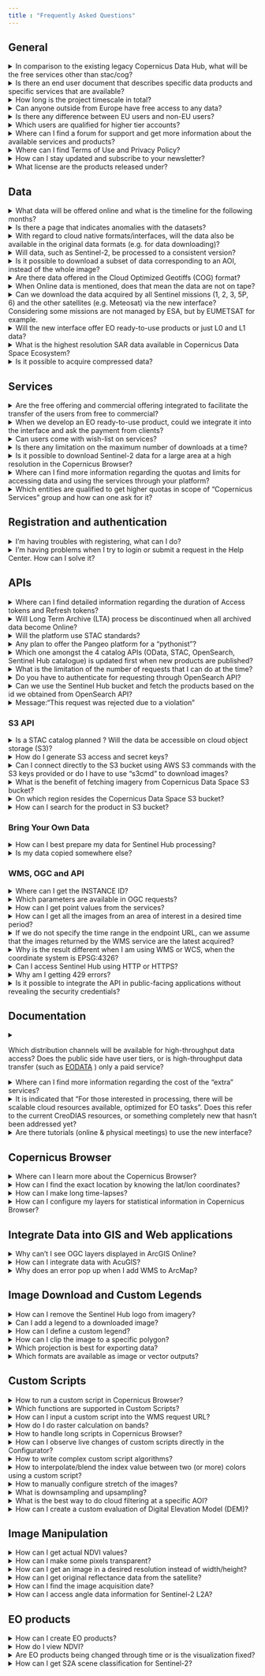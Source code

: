 ```yaml
---
title : "Frequently Asked Questions"
---
```


## General

<details id="in-comparison-to-the-existing-legacy-copernicus-data-hub-what-will-be-the-free-services-other-than-stac-cog">
    <summary onclick="handleQuestionClick('in-comparison-to-the-existing-legacy-copernicus-data-hub-what-will-be-the-free-services-other-than-stac-cog')">In comparison to the existing legacy Copernicus Data Hub, what will be the free services other than stac/cog?</summary>
    <p>Compared to the previously existed Copernicus Data Hub, there will be additional APIs - OGC interfaces (WMS, WMTS, WCS), OpenEO, Sentinel Hub API, S3, and others. Please refer to the <a href="Roadmap.md">Roadmap</a> for more information on the timing of these interfaces.</p>
</details>

<details id="is-there-an-end-user-document-that-describes-specific-data-products-and-specific-services-that-are-available">
    <summary onclick="handleQuestionClick('is-there-an-end-user-document-that-describes-specific-data-products-and-specific-services-that-are-available')">Is there an end user document that describes specific data products and specific services that are available?</summary>
    <p>The user level details for every service and dataset will be provided in this documentation. In accordance with each and every service and dataset embedded into the ecosystem, this documentation will be updated.</p>
</details>

<details id="how-long-is-the-project-timescale-in-total">
    <summary onclick="handleQuestionClick('how-long-is-the-project-timescale-in-total')">How long is the project timescale in total?</summary>
    <p>The time scale of the project is 6 years starting from late 2022 (i.e. to the end of 2028) with an optional extension up to 4 years (i.e. 2032).</p>
</details>

<details id="can-anyone-outside-from-Europe-have-free-access-to-any-data">
    <summary onclick="handleQuestionClick('can-anyone-outside-from-Europe-have-free-access-to-any-data')">Can anyone outside from Europe have free access to any data?</summary>
    <p>Yes, data and services will be available to users worldwide and according to the EU Policy. You can visit <a href="https://dataspace.copernicus.eu/terms-and-conditions" target="_blank">Terms and Conditions</a> for more information.</p>
</details>

<details id="is-there-any-difference-between-EU-users-and-non-EU-users">
    <summary onclick="handleQuestionClick('is-there-any-difference-between-EU-users-and-non-EU-users')">Is there any difference between EU users and non-EU users?</summary>
    <p>There is no difference between EU users and non-EU users. That said, there will be a continuity of the accounts with higher throughput, managed by ESA (i.e. Copernicus Services, International Partners, etc.).</p>
</details>

<details id="which-users-are-qualified-for-higher-tier-accounts">
    <summary onclick="handleQuestionClick('which-users-are-qualified-for-higher-tier-accounts')">Which users are qualified for higher tier accounts?</summary>
    There are three types of higher tier accounts:
        <ul>
            <li>Copernicus Services - this account type is meant for European Union institutions and bodies. Organisations working on Copernicus Services are as well included in this tier.</li> 
            <li>Copernicus Collaborative Users - organisations from Copernicus Participating States with an agreement with ESA and European Commission.</li> 
            <li>Copernicus International Users - international partners with an agreement with ESA and European Commission.</li> 
        </ul>
    If your organisation fits the above-mentioned profile, do <a href="https://dataspace.copernicus.eu/copernicus-services-user">submit a request</a> for an account upgrade. If you are not sure about it, do <a href="https://dataspace.copernicus.eu/copernicus-services-user">submit a request</a> anyway and it will be evaluated.
    Please note that Copernicus Data Space Ecosystem monitoring requirements include reporting of aggregated consumption on account level, shared within project stakeholder group. 
    We would also suggest you check the following content:
        <ul>
            <li><a href="https://documentation.dataspace.copernicus.eu/Quotas.html">Information about quotas</a> for specific services</li> 
            <li>The <a href="https://dataspace.copernicus.eu/ecosystem/services">Ecosystem developers</a>, where users can get access to extended quotas under commercial terms.</li> 
      </ul>
</details>

<details id="where-to-find-forum-for-support-and-more-information">
    <summary onclick="handleQuestionClick('where-to-find-forum-for-support-and-more-information')">Where can I find a forum for support and get more information about the available services and products?</summary>
    
    <p>You can find the Copernicus Data Space Ecosystem forum <a href="https://forum.dataspace.copernicus.eu/" target="_blank">here</a>. Select your category of interest and you might find your question already answered. If not, ask and our team or other users will help you find a solution.</p>
</details>


<details id="where-to-find-terms-of-use-and-privacy-policy">
    <summary onclick="handleQuestionClick('where-to-find-terms-of-use-and-privacy-policy')">Where can I find Terms of Use and Privacy Policy?</summary>
    
    <p>Here are the links to both:</p>
    <ul>
        <li><a href="https://dataspace.copernicus.eu/terms-and-conditions" target="_blank">Terms of Use</a></li>
        <li><a href="https://dataspace.copernicus.eu/privacy-policy" target="_blank">Privacy Policy</a></li>
    </ul>
</details>

<details id="how-to-stay-updated-and-subscribe-to-newsletter">
    <summary onclick="handleQuestionClick('how-to-stay-updated-and-subscribe-to-newsletter')">How can I stay updated and subscribe to your newsletter?</summary>
    
    <p>You can stay updated in various ways: [subscribe to our Copernicus Data Space Ecosystem monthly newsletter](https://dataspace.copernicus.eu/subscribe){target="_blank"}, use our RSS feeds, subscribe to our YouTube channel, and follow us on social media. See this <a href="https://dataspace.copernicus.eu/stay-informed" target="_blank">page</a> for more information and links.</p>
</details>

<details id="what-license-are-products-released-under">
    <summary onclick="handleQuestionClick('what-license-are-products-released-under')">What license are the products released under?</summary>
    
    <p>See [Terms and Conditions](https://dataspace.copernicus.eu/terms-and-conditions){target="_blank"} of the Copernicus Data Space Ecosystem, in particular chapter 3 for detailed information.</p>
</details>



## Data

<details id="what-data-will-be-offered-online-and-what-is-the-timeline-for-the-following-months">
    <summary onclick="handleQuestionClick('what-data-will-be-offered-online-and-what-is-the-timeline-for-the-following-months')">What data will be offered online and what is the timeline for the following months?</summary>
    <p>For the details on the data offer and timing, please refer to the <a href="Roadmap.md">Roadmap</a></p>
</details>

<details id="is-there-a-page-that-indicates-anomalies-with-the-datasets">
    <summary onclick="handleQuestionClick('is-there-a-page-that-indicates-anomalies-with-the-datasets')">Is there a page that indicates anomalies with the datasets?</summary>
    <p>The <a href="https://operations.dashboard.copernicus.eu/index" target="_blank">Copernicus Sentinel Operations Dashboard</a> provides details of events over the past three months that have impact on the completeness of the data production, such as planned calibration activities, manoeuvres, or anomalies. The information of which data is affected is included.</p>
</details>

<details id="with-regard-to-cloud-native-formats-interfaces-will-the-data-also-be-available-in-the-original-data-formats-e-g-for-data-downloading">
    <summary onclick="handleQuestionClick('with-regard-to-cloud-native-formats-interfaces-will-the-data-also-be-available-in-the-original-data-formats-e-g-for-data-downloading')">With regard to cloud native formats/interfaces, will the data also be available in the original data formats (e.g. for data downloading)?</summary>
    <p>Yes, data will also be available in original data formats (i.e. .SAFE).</p>
</details>

<details id="will-data-such-as-sentinel-2-be-processed-to-a-consistent-version">
    <summary onclick="handleQuestionClick('will-data-such-as-sentinel-2-be-processed-to-a-consistent-version')">Will data, such as Sentinel-2, be processed to a consistent version?</summary>
    <p>The Sentinel-2 data will be available at the latest processing baseline. And with the reprocessing of Sentinel-2 happening in parallel (out of scope of this project), these will become available on this service as well. For more information on Sentinel-2 reprocessing campaign, please follow <a href="https://sentinels.copernicus.eu/web/sentinel/technical-guides/sentinel-2-msi/copernicus-sentinel-2-collection-1-availability-status" target="_blank">Copernicus SENTINEL-2 Collection-1 Availability Status</a></p>
</details>

<details id="is-it-possible-to-download-a-subset-of-data-corresponding-to-an-AOI-instead-of-the-whole-image">
    <summary onclick="handleQuestionClick('is-it-possible-to-download-a-subset-of-data-corresponding-to-an-AOI-instead-of-the-whole-image')">Is it possible to download a subset of data corresponding to an AOI, instead of the whole image?</summary>
    <p>Yes, it is possible to download a subset of data, by using the dedicated APIs, i.e. Sentinel Hub, OpenEO.</p>
</details>

<details id="are-there-data-offered-in-the-cloud-optimized-geotiffs-cog-format">
    <summary onclick="handleQuestionClick('are-there-data-offered-in-the-cloud-optimized-geotiffs-cog-format')">Are there data offered in the Cloud Optimized Geotiffs (COG) format?</summary>
    <p>Yes, Sentinel-1 GRD Level 1 data will be available in COG format.</p>
</details>

<details id="when-online-data-is-mentioned-does-that-mean-the-data-are-not-on-tape">
    <summary onclick="handleQuestionClick('when-online-data-is-mentioned-does-that-mean-the-data-are-not-on-tape')">When Online data is mentioned, does that mean the data are not on tape?</summary>
    <p>The Online data (or Immediate Access Data (IAD)) are not on the tapes. Online data is the type of data where in its metadata it reads "Online": true. These data can be downloaded directly from the Copernicus Data Space Ecosystem. On the other hand, Offline data ("Online": false or Deferred Available Data(DAD)) first needs to be ordered via the <a href="https://dataspace.copernicus.eu/analyse/data-workspace" target="_blank">Data Workspace</a> and only after that step, it can be downloaded.</p>
</details>

<details id="can-we-download-the-data-acquired-by-all-sentinel-missions-1-2-3-5P-6-and-the-other-satellites-e-g-meteosat-via-the-new-interface-considering-some-missions-are-not-managed-by-esa-but-by-eumetsat-for-example">
    <summary onclick="handleQuestionClick('can-we-download-the-data-acquired-by-all-sentinel-missions-1-2-3-5P-6-and-the-other-satellites-e-g-meteosat-via-the-new-interface-considering-some-missions-are-not-managed-by-esa-but-by-eumetsat-for-example')">Can we download the data acquired by all Sentinel missions (1, 2, 3, 5P, 6) and the other satellites (e.g. Meteosat) via the new interface? Considering some missions are not managed by ESA, but by EUMETSAT for example.</summary>
    <p>The <a href="https://documentation.dataspace.copernicus.eu/Roadmap/DataTable.html">Data Roadmap</a> shows how the Copernicus Data Space Ecosystem will be continously enhanced in terms of available data.</p>
</details>

<details id="will-the-new-interface-offer-eo-ready-to-use-products-or-just-l0-and-l1-data">
    <summary onclick="handleQuestionClick('will-the-new-interface-offer-eo-ready-to-use-products-or-just-l0-and-l1-data')">Will the new interface offer EO ready-to-use products or just L0 and L1 data?</summary>
    <p>Up to L3 products will be available. Please see the <a href="Roadmap.md">Roadmap</a> and the <a href="Data.qmd">Data</a> section.</p>
</details>

<details id="what-is-the-highest-resolution-sar-data-available-in-copernicus-data-space-ecosystem">
    <summary onclick="handleQuestionClick('what-is-the-highest-resolution-sar-data-available-in-copernicus-data-space-ecosystem')">What is the highest resolution SAR data available in Copernicus Data Space Ecosystem?</summary>
    <p>The Sentinel-1 SAR achieves a spatial resolution of approximately 5 by 20 m. More information can be found <a href="https://sentinel.esa.int/web/sentinel/user-guides/sentinel-1-sar/resolutions" target="_blank">here</a>.</p>
</details>

<details id="is-it-possible-to-acquire-compressed-data">
    <summary onclick="handleQuestionClick('is-it-possible-to-acquire-compressed-data')">Is it possible to acquire compressed data?</summary>
    <p>Copernicus Data Space Ecosystem provides access to EO data in zip format without compression(i.e. zero compression applied).</p>
</details>

## Services

<details id="are-the-free-offering-and-commercial-offering-integrated-to-facilitate-the-transfer-of-the-users-from-free-to-commercial">
    <summary onclick="handleQuestionClick('are-the-free-offering-and-commercial-offering-integrated-to-facilitate-the-transfer-of-the-users-from-free-to-commercial')">Are the free offering and commercial offering integrated to facilitate the transfer of the users from free to commercial?</summary>
    <p>Yes, there will be a common user identity, which will allow registered users to seamlessly transfer between two mentioned systems.</p>
</details>

<details id="when-we-develop-an-eo-ready-to-use-product-could-we-integrate-it-into-the-interface-and-ask-the-payment-from-clients">
    <summary onclick="handleQuestionClick('when-we-develop-an-eo-ready-to-use-product-could-we-integrate-it-into-the-interface-and-ask-the-payment-from-clients')">When we develop an EO ready-to-use product, could we integrate it into the interface and ask the payment from clients?</summary>
    <p>Yes, commercial services can be built on top, similar to the Copernicus Open Licence.</p>
</details>

<details id="can-users-come-with-wish-list-on-services">
    <summary onclick="handleQuestionClick('can-users-come-with-wish-list-on-services')">Can users come with wish-list on services?</summary>
    <p>Yes, users can come up with suggestions to improve or expand the service portfolio. Users can post their improvement suggestions to <a href="https://forum.dataspace.copernicus.eu/">Community Forum</a> for further evaluation.</p>
</details>

<details id="is-there-any-limitation-on-the-maximum-number-of-downloads-at-a-time">
    <summary onclick="handleQuestionClick('is-there-any-limitation-on-the-maximum-number-of-downloads-at-a-time')">Is there any limitation on the maximum number of downloads at a time?</summary>
    <p>Yes, there will be quotas and limitations for different user types. For example, the number of concurrent connections limit for the Copernicus General user type is 4, whereas for the Copernicus Services type, it is 20. Please refer to the <a href="Quotas.qmd">Quotas and Limitations</a> section of our documentation for more information regarding quotas and limitations apply to the Copernicus General user type.</p>
</details>

<details id="is-it-possible-to-download-sentinel-2-data-for-a-large-area-at-a-high-resolution-in-the-copernicus-browser">
    <summary onclick="handleQuestionClick('is-it-possible-to-download-sentinel-2-data-for-a-large-area-at-a-high-resolution-in-the-copernicus-browser')">Is it possible to download Sentinel-2 data for a large area at a high resolution in the Copernicus Browser?</summary>
    <p>Depending on your use, we suggest to use the high-res print (via the high-res print tab) where you will get large areas in a high resolution (the data is though not georeferenced). If you need georeferenced data, split your area in several smaller images that you download or choose a bit lower resolution to stay within the limits of 2500px.</p>
</details>

<details id="where-can-I-find-more-information-regarding-the-quotas-and-limits-for-accessing-data-and-using-the-services-through-your-platform">
    <summary onclick="handleQuestionClick('where-can-I-find-more-information-regarding-the-quotas-and-limits-for-accessing-data-and-using-the-services-through-your-platform')">Where can I find more information regarding the quotas and limits for accessing data and using the services through your platform?</summary>
    <p>Please refer to the <a href="Quotas.qmd">Quotas and Limitations</a> section of our documentation for more information.</p>
</details>

<details id="which-entities-are-qualified-to-get-higher-quotas-in-scope-of-copernicus-services-group-and-how-can-one-ask-for-it">
    <summary onclick="handleQuestionClick('which-entities-are-qualified-to-get-higher-quotas-in-scope-of-copernicus-services-group-and-how-can-one-ask-for-it')">Which entities are qualified to get higher quotas in scope of "Copernicus Services" group and how can one ask for it?</summary>
    The following users and initiatives are qualified for the increased quota:<br>
    <ul>
        <li>Institutions and organisations developing or operating <a href="https://www.copernicus.eu/en/copernicus-services">Copernicus Services</a></li>
        <li>European institutions and Bodies set up under the EU Treaties.</li>
    </ul>
    Each institution or project can have several individuals' user accounts, which belong to the same organisation and share the account's quota (i.e. if one of the organisation users will consume full monthly project quota, the rest will not be able to use it further either). Project owners will be able to add further users to this organisation themselves.
    Organisations can choose the account type based on their preference, i.e. download-optimised or processing-optimized
      <ul>
        <li>Download</li> 
        <li>Processing - small</li> 
        <li>Processing - medium</li> 
        <li>Processing - large</li>
      </ul>
    In order to request for increased quota, <a href="https://dataspace.copernicus.eu/copernicus-services-user">fill out this form </a>and provide the following information:
      <ul>
        <li>account's e-mail (you have to <a href="https://identity.dataspace.copernicus.eu/auth/realms/CDSE/protocol/openid-connect/auth?client_id=cdse-public&response_type=code&scope=openid&redirect_uri=https%3A//dataspace.copernicus.eu/account/confirmed/1">register</a> before submitting this request, do use your organisation's e-mail domain)</li> 
        <li>organisation name (including department, if relevant)</li> 
        <li>project name (i.e. Copernicus Services contract reference, project reference, etc.)</li> 
        <li>project start date</li>
        <li>planned project end date</li>
        <li>institutional contact (i.e. contract officer at European Commission)</li>
        <li>preferred type of the account ("Download", "Processing-small”, “Processing-medium", "Processing-large")</li>
        <li>notes</li>
      </ul>
    Please note that Copernicus Data Space Ecosystem monitoring requirements include reporting of aggregated consumption on account level, shared within project stakeholder group.
</details>

## Registration and authentication

<details id="im-having-troubles-with-registering-what-can-I-do">
    <summary onclick="handleQuestionClick('im-having-troubles-with-registering-what-can-I-do')">I'm having troubles with registering, what can I do?</summary>
    <p>If you are having troubles with Recaptcha or receiving the initial confirmation email while registering, please send an e-mail to <a href="mailto:help-login@dataspace.copernicus.eu">help-login@dataspace.copernicus.eu</a> for direct support.</p>
</details>

<details id="im-having-problems-when-I-try-to-login-or-submit-a-request-in-the-help-center-how-can-I-solve-it">
    <summary onclick="handleQuestionClick('im-having-problems-when-I-try-to-login-or-submit-a-request-in-the-help-center-how-can-I-solve-it')">I'm having problems when I try to login or submit a request in the Help Center. How can I solve it?</summary>
    <p>This may be due to your browser settings. Please make sure Enhanced Tracking Protection is turned off and in the Privacy&Security section of your browser, make sure the option Standard (not Strict) is selected. If these doesn't solve your issue. please contact our support team via <a href= "https://helpcenter.dataspace.copernicus.eu/hc/en-gb/requests/new" target="_blank">Submit a request</a>.</p>
</details>

## APIs

<details id="where-can-I-find-detailed-information-regarding-the-duration-of-access-tokens-and-refresh-tokens">
    <summary onclick="handleQuestionClick('where-can-I-find-detailed-information-regarding-the-duration-of-access-tokens-and-refresh-tokens')">Where can I find detailed information regarding the duration of Access tokens and Refresh tokens?</summary>
    <p>The access token is valid for 10 minutes, after 10 minutes, it expires. When Access Token expires, it must <br>
        -either be refreshed by using the Refresh Token,<br>
        -or be re-generated.<br>
        The refresh token is valid for 60 minutes and can be used multiple times within that 60 minutes. The returned access token is again valid for 10 mins.<br>
        Please refer to the <a href="Quotas.qmd">Quotas and Limitations</a> section of our documentation for more information.<br>
        Also please refer to the  <a href="https://documentation.dataspace.copernicus.eu/APIs/OData.html">OData</a> section of our documentation for more information on Access and Refresh Tokens.<br></p>
</details>

<details id="will-long-term-zrchive-lta-process-be-discontinued-when-all-archived-data-become-online">
    <summary onclick="handleQuestionClick('will-long-term-zrchive-lta-process-be-discontinued-when-all-archived-data-become-online')">Will Long Term Archive (LTA) process be discontinued when all archived data become Online?</summary>
    <p>There will still be services available for so called “deferred data access” :  data collections that are not commonly used. That said, all of the most relevant collections will be available Online. The <a href="Roadmap.md">Roadmap</a> shows how the Copernicus Data Space Ecosystem will be continously upgraded and how more data become available.</p>
</details>

<details id="will-the-platform-use-stac-standards">
    <summary onclick="handleQuestionClick('will-the-platform-use-stac-standards')">Will the platform use STAC standards?</summary>
    <p>Yes, <a href= "https://documentation.dataspace.copernicus.eu/APIs/STAC.html" target="_blank">STAC Product Catalog</a> is already available. However there may be issues with using the current version with generic STAC libraries. Our dedicated teams are actively working on its development to ensure a seamless experience for all users. Nevertheless it already supports basic product search.</p>
</details>

<details id="any-plan-to-offer-the-pangeo-platform-for-a-pythonist">
    <summary onclick="handleQuestionClick('any-plan-to-offer-the-pangeo-platform-for-a-pythonist')">Any plan to offer the Pangeo platform for a "pythonist"?</summary>
    <p>This is currently not in the offer or roadmap.</p>
</details>

<details id="which-one-amongst-the-4-catalog-apis-odata-stac-opensearch-sentinel-hub-catalogue-is-updated-first-when-new-products-are-published">
    <summary onclick="handleQuestionClick('which-one-amongst-the-4-catalog-apis-odata-stac-opensearch-sentinel-hub-catalogue-is-updated-first-when-new-products-are-published')">Which one amongst the 4 catalog APIs (OData, STAC, OpenSearch, Sentinel Hub catalogue) is updated first when new products are published?</summary>
    <p>OpenSearch, OData and STAC catalog APIs all use the same backend database. Sentinel Hub catalog API contains a subset of the collections, hence it works only for the ones that have been imported to Sentinel Hub. Therefore there is no first updated one.</p>
</details>

<details id="what-is-the-limitation-of-the-number-of-requests-that-i-can-do-at-the-time">
    <summary onclick="handleQuestionClick('what-is-the-limitation-of-the-number-of-requests-that-i-can-do-at-the-time')">What is the limitation of the number of requests that I can do at the time?</summary>
    <p>For concurrent requests and other limitations please refer to the <a href="Quotas.qmd">Quotas and Limitations</a> section of our documentation for more information as the limits are different for each user type.</p>
</details>

<details id="do-you-have-to-authenticate-for-requesting-through-opensearch-api">
    <summary onclick="handleQuestionClick('do-you-have-to-authenticate-for-requesting-through-opensearch-api')">Do you have to authenticate for requesting through OpenSearch API?</summary>
    <p>There's no need to use any user or authentication when you want to search. User authentication is required for downloading products.</p>
</details>

<details id="can-we-use-the-sentinel-Hub-bucket-and-fetch-the-products-based-on-the-id-we-obtained-from-openSearch-api">
    <summary onclick="handleQuestionClick('can-we-use-the-sentinel-Hub-bucket-and-fetch-the-products-based-on-the-id-we-obtained-from-openSearch-api')">Can we use the Sentinel Hub bucket and fetch the products based on the id we obtained from OpenSearch API?</summary>
    <p>Yes, you can use Sentinel Hub bucket in addition to some programming tools by providing product ID obtained by using OpenSearch API or OData of the Copernicus Data Space Ecosystem.</p>
</details>


<details id="message-this-request-was-rejected-due-to-a-violation">
    <summary onclick="handleQuestionClick('message-this-request-was-rejected-due-to-a-violation')">Message:"This request was rejected due to a violation"</summary>
    <p>When implementing UDF in openEO that fetch files within it from a different source, an error is encountered.  <br>*Failed to parse API error response: [403] '{"status":"error","data":{"message":"This request was rejected due to a violation. Please consult with your administrator, and provide this reference ID: 12308030347893165864"}}'*  <br>Please contact our support team via <a href= "https://helpcenter.dataspace.copernicus.eu/hc/en-gb/requests/new" target="_blank">Submit a request</a>. Make sure to provide the reference ID from the error message.</p>
</details>

### S3 API

<details id="is-a-stac-catalog-planned-will-the-data-be-accessible-on-cloud-object-storage-s3">
    <summary onclick="handleQuestionClick('is-a-stac-catalog-planned-will-the-data-be-accessible-on-cloud-object-storage-s3')">Is a STAC catalog planned ? Will the data be accessible on cloud object storage (S3)?</summary>
    <p>STAC Catalog API is indeed planned. The data is already available over S3 as well.</p>
</details>

<details id="how-do-I-generate-s3-access-and-secret-keys">
    <summary onclick="handleQuestionClick('how-do-I-generate-s3-access-and-secret-keys')">How do I generate S3 access and secret keys?</summary>
    <p>Please refer to the <a href= "https://documentation.dataspace.copernicus.eu/APIs/S3.html" target="_blank">Access to EO Data via S3</a> page for the guidance on generating S3 access and secret keys.</p>
</details>

<details id="can-i-connect-directly-to-the-s3-bucket-using-aws-s3-commands-with-the-s3-keys-provided-or-do-i-have-to-use-s3cmd-to-download-images">
    <summary onclick="handleQuestionClick('can-i-connect-directly-to-the-s3-bucket-using-aws-s3-commands-with-the-s3-keys-provided-or-do-i-have-to-use-s3cmd-to-download-images')">Can I connect directly to the S3 bucket using AWS S3 commands with the S3 keys provided or do I have to use "s3cmd" to download images?</summary>
    <p>Yes, you can connect to S3 bucket using AWS S3 connection. However some functionality may not be supported. It is recommended to use the 's3cmd' command to download products.</p>
</details>

<details id="what-is-the-benefit-of-fetching-imagery-from-copernicus-dataspace-s3-bucket">
    <summary onclick="handleQuestionClick('what-is-the-benefit-of-fetching-imagery-from-copernicus-dataspace-s3-bucket')">What is the benefit of fetching imagery from Copernicus Data Space S3 bucket?</summary>
    <p>Downloading products via S3 is faster as it delivers products as a .zip archive, skipping the need of zipper.</p>
</details>

<details id="on-which-region-resides-the-copernicus-dataspace-s3-bucket">
    <summary onclick="handleQuestionClick('on-which-region-resides-the-copernicus-dataspace-s3-bucket')">On which region resides the Copernicus Data Space S3 bucket?</summary>
    <p>The repo is located in Warsaw/Poland.</p>
</details>

<details id="how-can-I-search-for-the-product-in-s3-bucket">
    <summary onclick="handleQuestionClick('how-can-I-search-for-the-product-in-s3-bucket')">How can I search for the product in S3 bucket?</summary>
    <p>Searching via ID or product name in the OpenSearch or OData will give the S3 path to the product in response.</p>
</details>

### Bring Your Own Data

<details id="how-can-I-best-prepare-my-data-for-sentinel-hub-processing">
    <summary onclick="handleQuestionClick('how-can-I-best-prepare-my-data-for-sentinel-hub-processing')">How can I best prepare my data for Sentinel Hub processing?</summary>
    <p>To prepare data, check out our documentation <a href="https://documentation.dataspace.copernicus.eu/APIs/SentinelHub/Byoc.html" target="_blank">here</a>.</p>
</details>


<details id="is-my-data-copied-somewhere-else">
    <summary onclick="handleQuestionClick('is-my-data-copied-somewhere-else')">Is my data copied somewhere else?</summary>
    <p>Sentinel Hub does not keep any copies of your own data. During the process of ingestion, we will read each file once to establish the index. The index will be stored on our side until you decide to remove the data from Sentinel Hub. Whenever a request comes, we will read the relevant parts of the file to provide results, keeping it in memory. Results are streamed to the user, and memory contents are discarded.</p>
    <p>In no step of this process is any data stored as a file, not even temporarily. Once you decide to remove the data, we will delete all information we have about it.</p>
</details>

### WMS, OGC and API

<details id="where-can-i-get-the-instance-id">
    <summary onclick="handleQuestionClick('where-can-i-get-the-instance-id')">Where can I get the INSTANCE ID?</summary>

    Find your INSTANCE ID in the [CDSE Dashboard - Configuration Utility](https://shapps.dataspace.copernicus.eu/dashboard/#/configurations/){target="_blank"}. See example below:

    ![](FAQ_images/Configuration_utility.png)
</details>

<details id="which-parameters-are-available-in-ogc-requests">
    <summary onclick="handleQuestionClick('which-parameters-are-available-in-ogc-requests')">Which parameters are available in OGC requests?</summary>
    
    <p>The list of the available standard OGC URL parameters is available <a href="https://documentation.dataspace.copernicus.eu/APIs/SentinelHub/OGC.html" target="_blank">here</a> and the advanced URL parameters are available <a href="https://documentation.dataspace.copernicus.eu/APIs/SentinelHub/OGC/AdditionalRequestParameters.html" target="_blank">here</a>.</p>
</details>

<details id="how-can-i-get-point-values-from-the-services">
    <summary onclick="handleQuestionClick('how-can-i-get-point-values-from-the-services')">How can I get point values from the services?</summary>
    
    <p>In case you would like to get point values at a specific location (e.g., reflectance, NDVI, etc.), you can use the <code>GetFeatureInfo</code> request. This is often labeled as “Identify features” or “feature info” in various GIS applications.</p>
    
    <p>Here is an example of such a request:</p>
    
    <pre><code>https://sh.dataspace.copernicus.eu/ogc/wms/&lt;INSTANCE_ID&gt;?SERVICE=WMS&amp;VERSION=1.3.0&amp;REQUEST=GetFeatureInfo&amp;I=0&amp;J=0&amp;QUERY_LAYERS=NDVI&amp;INFO_FORMAT=application/json&amp;BBOX=38.55105530425345,-7.883667078518689,38.55269383803389,-7.885252872445627&amp;CRS=EPSG:4326&amp;MAXCC=100&amp;WIDTH=1&amp;HEIGHT=1&amp;TIME=2017-03-16</code></pre>
    
    <p>Check also the <a href="https://documentation.dataspace.copernicus.eu/APIs/SentinelHub/Statistical.html" target="_blank">Statistical API</a> for additional information.</p>
</details>

<details id="how-can-i-get-all-the-images-from-an-area-of-interest">
    <summary onclick="handleQuestionClick('how-can-i-get-all-the-images-from-an-area-of-interest')">How can I get all the images from an area of interest in a desired time period?</summary>
    
    <p>Use Sentinel Hub WFS request and retrieve all relevant geometries for a given bounding box and time frame. From the response, gather the unique dates. For each date, construct a WCS request to retrieve the image.</p>
    
    <p>See the code example below:</p>

```javascript
// using Sentinel Hub OGC web services - https://documentation.dataspace.copernicus.eu/APIs/SentinelHub/OGC.html
// config
const CDSE_SH_INSTANCE_ID = '<INSTANCE-ID>';
const layerName = '1_NATURAL_COLOR';
const timeFrom = '2015-01-01';
const timeTo = '2017-04-20';
const bbox = '-410925.4640611076,4891969.810251283,-391357.58482010243,4911537.689492286';
const maxFeatures = 100; // 100 is max

// typenames parameter depends on the collection that is used in the layer
// https://documentation.dataspace.copernicus.eu/APIs/SentinelHub/OGC/WFS.html#typenames
let wfsUrl = `https://sh.dataspace.copernicus.eu/ogc/wfs/${CDSE_SH_INSTANCE_ID}?service=WFS&version=2.0.0&request=GetFeature&time=${timeFrom}/${timeTo}/P1D&typenames=DSS2&maxfeatures=${maxFeatures}&srsname=EPSG:3857&bbox=${bbox}&outputformat=application/json`;

async function getGeometries() {
  // retrieving
  // relevant geometries/images in bbox in timespan [timeFrom, timeTo]
  // Sentinel Hub - WFS request - https://documentation.dataspace.copernicus.eu/APIs/SentinelHub/OGC/WFS.html#wfs-request
  try {
let response = await fetch(wfsUrl);
let data = await response.json();
return data;
  } catch (e) {
throw new Error('There was an error fetching the list of geometries from WFS service.\nDid you substitute your SENTINEL_HUB_INSTANCE_ID ? ');
  }
}

function parseDatesFromGeometries(geometries) {
  // parsing
  // relevant geometries -> all relevant dates

  if (geometries.features === undefined) {
geometries.features = [];
  }
  const dates = geometries.features.map(value => value.properties.date);
  return Array.from(new Set(dates)); // return unique dates
}

function generateWcsUrlsFromDates(dates) {
  // mapping
  // dates -> image url
  // images available via WCS request - https://documentation.dataspace.copernicus.eu/APIs/SentinelHub/OGC/WCS.html#wcs-request

  const imageUrls = [];
  dates.forEach(date => {
const niceName = encodeURIComponent(`${layerName} from ${date}.tiff`);
const size = 512;
const imageUrl = `https://sh.dataspace.copernicus.eu/ogc/wcs/${CDSE_SH_INSTANCE_ID}?service=WCS&version=1.1.2&request=GetCoverage&time=${date}&coverage=${layerName}&nicename=${niceName}&bbox=${bbox}&width=${size}&height=${size}}`;
imageUrls.push(imageUrl);
  });
  return imageUrls;
}

function shout(value) {
  console.log('Images', value);
}

async function getImages() {
  const geometries = await getGeometries();
  const dates = parseDatesFromGeometries(geometries);
  const imageUrls = generateWcsUrlsFromDates(dates);
  shout(imageUrls);
}

getImages();
 ```

</details>

<details id="if-we-do-not-specify-the-time-range-in-the-endpoint-url-can-we-assume-that-the-images-returned-by-the-wms-service-are-the-latest-acquired">
    <summary onclick="handleQuestionClick('if-we-do-not-specify-the-time-range-in-the-endpoint-url-can-we-assume-that-the-images-returned-by-the-wms-service-are-the-latest-acquired')">If we do not specify the time range in the endpoint URL, can we assume that the images returned by the WMS service are the latest acquired?</summary>
    <p>Images are ordered by **“Mosaic order”** priority (see <a href= "https://shapps.dataspace.copernicus.eu/dashboard/#/configurations/" target="_blank">Configuration Utility</a>, can be set for each layer; you can also set this in a parameter). You can choose either to have the most recent on top or least cloud coverage. You should also consider the “maximum cloud coverage” parameter. In case you want to get the most recent images acquired, you should set maximum cloud coverage to **100%** and priority to **“most recent”**.</p>

    ![](FAQ_images/Configuration_utility2.png)
</details>


<details id="why-is-the-result-different-when-i-am-using-wms-or-wcs-when-the-coordinate-system-is-epsg-4326">
    <summary onclick="handleQuestionClick('why-is-the-result-different-when-i-am-using-wms-or-wcs-when-the-coordinate-system-is-epsg-4326')">Why is the result different when I am using WMS or WCS, when the coordinate system is EPSG:4326?</summary>
    
    <p>OGC consortium specifications for **WMS, WFS, WCS, …** services define the coordinate axis order. Older OGC service specifications assumed **“X, Y”** order for all coordinate reference systems (CRSs), even for WGS84 (EPSG:4326), while newer OGC service specifications obey the axis orders defined by the CRS’s, not assuming “X, Y” order anymore.</p>
    
    <p>Our services conform to the standards definitions. The **WGS84** axis order is thus version dependent:</p>
    
* WMS:
    * version 1.1.1: longitude, latitude
    * version 1.3.0: latitude, longitude
* WFS:
    * version 1.0.0: longitude, latitude
    * version 2.0.0: latitude, longitude
* WCS:
    * version 1.0.0: longitude, latitude
    
    <p>The user should always request a specific version of OGC services by providing an explicit <strong>“VERSION”</strong> parameter in the URL.</p>
</details>

<details id="can-i-access-sentinel-hub-using-http-or-https">
    <summary onclick="handleQuestionClick('can-i-access-sentinel-hub-using-http-or-https')">Can I access Sentinel Hub using HTTP or HTTPS?</summary>
    
    <p>All Sentinel Hub services are available using both HTTP and HTTPS protocols.</p>
</details>

<details id="why-am-i-getting-429-errors">
    <summary onclick="handleQuestionClick('why-am-i-getting-429-errors')">Why am I getting 429 errors?</summary>
    
    <p>To prevent overloading the system and to improve user experience, we have a rate limiting system in place. Find more info about it <a href="https://support.sentinel-hub.com" target="_blank">here</a>. In case you need a higher limit, <a href="https://helpcenter.dataspace.copernicus.eu/hc/en-gb" target="_blank">contact support</a>.</p>
</details>

<details id="is-it-possible-to-integrate-the-api-in-public-facing-applications-without-revealing-the-security-credentials">
    <summary onclick="handleQuestionClick('is-it-possible-to-integrate-the-api-in-public-facing-applications-without-revealing-the-security-credentials')">Is it possible to integrate the API in public-facing applications without revealing the security credentials?</summary>
    
    <p>This is not facilitated by us at the moment; you will have to implement your own authentication service.</p>
</details>




## Documentation

<details id="which-distribution-channels-will-be-available-for-high-throughput-data-access-does-the-public-side-have-user-tiers-or-is-high-throughput-data-transfer-such-as-eodata">
    <summary onclick="handleQuestionClick('which-distribution-channels-will-be-available-for-high-throughput-data-access-does-the-public-side-have-user-tiers-or-is-high-throughput-data-transfer-such-as-eodata')"><p>Which distribution channels will be available for high-throughput data access? Does the public side have user tiers, or is high-throughput data transfer (such as <a href="https://creodias.eu/remote-transfer-for-eodata" target="_black" >EODATA</a> ) only a paid service?</p></summary>
    <p>All distribution options (i.e. OData, S3, Sentinel Hub,..) will be constrained with user quotas, which includes both bandwidth limitation, as well as monthly data transfer limits. Please refer to the <a href="Quotas.qmd">Quotas and Limitations</a> section of our documentation for more information.</p>
</details>

<details id=where-can-I-find-more-information-regarding-the-cost-of-the-extra-services">
    <summary onclick="handleQuestionClick('where-can-I-find-more-information-regarding-the-cost-of-the-extra-services')">Where can I find more information regarding the cost of the “extra” services?</summary>
    <p>Pricing will be published soon.</p>
</details>

<details id="december-advertisement-of-the-copernicus-data-space-ecosystem">
    <summary onclick="handleQuestionClick('december-advertisement-of-the-copernicus-data-space-ecosystem')">It is indicated that “For those interested in processing, there will be scalable cloud resources available, optimized for EO tasks”. Does this refer to the current CreoDIAS resources, or something completely new that hasn’t been addressed yet?</summary>
    <p><a href="https://medium.com/sentinel-hub/new-copernicus-data-access-service-to-support-the-ecosystem-for-earth-observation-412f829355a3 " target="_blank">This December advertisement of the Copernicus Data Space Ecosystem</a> indicates that scalable cloud resources will be part of the commercial offering and can be obtained at <a href = "https://creodias.eu/">CREODIAS</a> in first instance. ICT-wise, there will be two options, including Open Telekom Cloud.</p>
</details>

<details id="are-there-tutorials-online-physical-meetings-to-use-the-new-interface">
    <summary onclick="handleQuestionClick('are-there-tutorials-online-physical-meetings-to-use-the-new-interface')">Are there tutorials (online & physical meetings) to use the new interface?</summary>
    <p>Tutorials will be added to the documentation in due time explaining the usage of the different interfaces. We will also be present on different conferences explaining the service & ecosystem.</p>
</details>

## Copernicus Browser

<details id="where-can-i-learn-more-about-the-copernicus-browser">
    <summary onclick="handleQuestionClick('where-can-i-learn-more-about-the-copernicus-browser')">Where can I learn more about the Copernicus Browser?</summary>
    <p>Visit our [documentation page](https://documentation.dataspace.copernicus.eu/Applications/Browser.html) for details about the Browser.</p>
</details>

<details id="how-can-i-find-the-exact-location-by-knowing-the-lat-lon-coordinates">
    <summary onclick="handleQuestionClick('how-can-i-find-the-exact-location-by-knowing-the-lat-lon-coordinates')">How can I find the exact location by knowing the lat/lon coordinates?</summary>
    <p>Simply write coordinates in the "Search places" tool in "lat,lon" form, e.g.:<br><br>
    46.0246,14.5367<br><br>
    And click enter.</p>
</details>

<details id="how-can-i-make-long-time-lapses">
    <summary onclick="handleQuestionClick('how-can-i-make-long-time-lapses')">How can I make long time-lapses?</summary>
    <p>As Copernicus Browser timelapse functionality has a limit of processing up to 300 images at once, we need to do some post-processing, to be able to create longer timelapses.<br><br>
    First, use command prompt to convert .gif timelapses from Copernicus Browser into .mp4 files and then merge them together. For example, if we want to create a five-years long timelapse from daily Sentinel-3 data, six timelapses, each 300 days long, are required. You should first download your smaller timelapses from [Copernicus Browser](https://browser.dataspace.copernicus.eu/).<br><br>
    After downloading the gifs from Copernicus Browser, we should transform them into .mp4 files. To do so, we first need to download and install the ffmpeg program for making videos. Follow [this tutorial to install ffmpeg](https://www.wikihow.com/Install-FFmpeg-on-Windows).<br><br>
    *To test if ffmpeg is installed, go to CMD and type: `ffmpeg -version`.*<br><br>
    To transform a gif into mp4, first navigate to the folder where your gif files are stored, then open your command prompt and write in the following code:</p>
```javascript
ffmpeg -i GIF1.gif -movflags faststart -pix_fmt yuv420p -vf "scale=trunc(iw/2)*2:trunc(ih/2)*2" GIF1vid.mp4
```
    *The only part of the code you need to change is the name of your gif at the start and the name of the output .mp4 video at the end.*<br><br>
    You need to transform all your .gif time-lapses into separate .mp4 files:
```javascript
ffmpeg -i GIF1.gif -movflags faststart -pix_fmt yuv420p -vf "scale=trunc(iw/2)*2:trunc(ih/2)*2" GIF1vid.mp4<br>
ffmpeg -i GIF2.gif -movflags faststart -pix_fmt yuv420p -vf "scale=trunc(iw/2)*2:trunc(ih/2)*2" GIF2vid.mp4<br>
ffmpeg -i GIF3.gif -movflags faststart -pix_fmt yuv420p -vf "scale=trunc(iw/2)*2:trunc(ih/2)*2" GIF3vid.mp4
```
    Finally, merge all the .mp4 files into a final .mp4 file with the following code:
```javascript
ffmpeg -i GIF1vid.mp4 -i GIF2vid.mp4 -i GIF3vid.mp4 -filter_complex "[0:0] [1:0] [2:0] concat=n=3:v=1:a=0" FinalVideo.mp4
```
    In this code, we specify the output name of the final .mp4 timelapse and list the .mp4 files we want to merge. We preface the .mp4 files with -i. Then we need to add as many arrays as there are input .mp4 videos; `[0:0]` for the first one, `[0:1]` for the second one, `[0:3]` for the third one and so on. The `n=3` indicates how many input .mp4 files there are.<br><br>
    For 6 input .mp4 files, the code would look like this:
```javascript
ffmpeg -i GIF1vid.mp4 -i GIF2vid.mp4 -i GIF3vid.mp4 -i GIF4vid.mp4 -i GIF5vid.mp4 -i GIF6vid.mp4 - filter_complex "[0:0][1:0][2:0][3:0][4:0][5:0] concat=n=6:v=1:a=0" FinalVideo.mp4
```
</details>

<details id="how-can-i-configure-my-layers-for-statistical-information-in-copernicus-browser">
    <summary onclick="handleQuestionClick('how-can-i-configure-my-layers-for-statistical-information-in-copernicus-browser')">How can I configure my layers for statistical information in Copernicus Browser?</summary>
    <p>In Copernicus Browser, you can view two kinds of statistical information for your imagery: a line chart of values through time for either a point or a polygon, and a histogram of values (see the chapter Statistical Analysis on our [Copernicus Browser page](https://documentation.dataspace.copernicus.eu/Applications/Browser.html#statistical-analysis)). To enable statistical features, an evalscript supporting statistical API should be used in your layers.<br><br>
    Because statistics operate on the indicator values themselves (and not on RGB), you must add an additional output to the evalscript, which returns the value without conversion to color. For example, statistics can be calculated for values of B04 or for an index like NDVI. Additionally, the evalscript should include dataMask to exclude no-data values from the calculation (no-data pixels often have value 0, which could skew the statistics), and it’s also recommended to check for presence of clouds, so we can exclude them as well (cloudy pixels usually have very high values, which could also skew the results). The user can exclude any pixels from the statistics, such as, for example, snow or water.<br><br>    
    The evalscript should contain the following outputs, with the exact same names:</p>

* `default`: Mandatory. A visualization output that defines what will be displayed on the map. The visualization can return anything you like, a single value grayscale, an RGB visualization, etc.
* `index`: Optional. Returning the raw values of your index, enabling the histogram functionality. Use FLOAT32 format to include decimals and negative values.
* `eobrowserStats`: Mandatory. An output containing both the index values and cloud information, used for line chart generation. Cloud information will allow us to filter the tiles by maximum cloud coverage. Use FLOAT32 format to include decimals and negative values.
* `dataMask`: Mandatory. A dataMask output to take no-data values into account.

    Here is an example evalscript for NDVI:
  
```javascript
//VERSION=3
function setup() {
   return {
       input: ["B04", "B08", "SCL","dataMask"], 
       //The four outputs should be setup here in the setup function, and defined under the evaluatePixel function. 
       output: [
         { id: "default", bands: 4 }, 
         { id: "index", bands: 1, sampleType: 'FLOAT32' },
         { id: "eobrowserStats", bands: 2, sampleType: 'FLOAT32' }, 
         { id: "dataMask", bands: 1 }
       ]
     };
}
// Optional filtering for clouds using the Sentinel-2A SCL band (values 1, 2, 7, 8, 9, 10, 11 are either clouds or snow)
function isCloud (scl) {
 if ([1, 2, 7, 8, 9, 10, 11].includes(scl))  {
   return false;
 } 
}
function evaluatePixel(samples) {
   let val = index(samples.B08, samples.B04); // NDVI calculation
   let imgVals = null; 
   const indexVal = samples.dataMask === 1 ? val : NaN; //NDVI index without no-data values
   const cloud = isCloud(samples.SCL) //calling in our cloud filtering functon as a cloud variable

   //Define the RGB NDVI visualization and write it into imgVals
   if (val<-0.5) imgVals = [0.05,0.05,0.05,samples.dataMask];
   else if (val<-0.2) imgVals = [0.75,0.75,0.75,samples.dataMask];
   else if (val<-0.1) imgVals = [0.86,0.86,0.86,samples.dataMask];
   else if (val<0) imgVals = [0.92,0.92,0.92,samples.dataMask];
   else if (val<0.025) imgVals = [1,0.98,0.8,samples.dataMask];
   else if (val<0.05) imgVals = [0.93,0.91,0.71,samples.dataMask];
   else if (val<0.075) imgVals = [0.87,0.85,0.61,samples.dataMask];
   else if (val<0.1) imgVals = [0.8,0.78,0.51,samples.dataMask];
   else if (val<0.125) imgVals = [0.74,0.72,0.42,samples.dataMask];
   else if (val<0.15) imgVals = [0.69,0.76,0.38,samples.dataMask];
   else if (val<0.175) imgVals = [0.64,0.8,0.35,samples.dataMask];
   else if (val<0.2) imgVals = [0.57,0.75,0.32,samples.dataMask];
   else if (val<0.25) imgVals = [0.5,0.7,0.28,samples.dataMask];
   else if (val<0.3) imgVals = [0.44,0.64,0.25,samples.dataMask];
   else if (val<0.35) imgVals = [0.38,0.59,0.21,samples.dataMask];
   else if (val<0.4) imgVals = [0.31,0.54,0.18,samples.dataMask];
   else if (val<0.45) imgVals = [0.25,0.49,0.14,samples.dataMask];
   else if (val<0.5) imgVals = [0.19,0.43,0.11,samples.dataMask];
   else if (val<0.55) imgVals = [0.13,0.38,0.07,samples.dataMask];
   else if (val<0.6) imgVals = [0.06,0.33,0.04,samples.dataMask];
   else imgVals = [0,0.27,0,samples.dataMask];

   // Return the 4 inputs and define content for each one
   return {
     default: imgVals,
     index: [indexVal],     
     eobrowserStats: [indexVal,cloud?1:0],
     dataMask: [samples.dataMask]
   };
}
```
    See the script in [Copernicus Browser](https://link.dataspace.copernicus.eu/nnvv).<br><br>
    The evalscript can be used directly in Copernicus Browser using the custom script function, or setup for the layer within the [Configuration Utility](https://shapps.dataspace.copernicus.eu/dashboard/#/configurations).<br><br>
    When you create a custom layer, it is possible to select the same layer in Copernicus Browser. Follow the steps below.

* Log into [Copernicus Browser](https://browser.dataspace.copernicus.eu/) and select your configuration from the dropdown menu in *Configurations* in the *Visualize* tab on the left.
* Select the desired data source (if all layers in your configuration have the same data source, only one will be available).
* Make sure to set the appropriate date and zoom in to the area where your data is available.
* If your configuration has more layers, they will be available for selection under the *Layers* in the *Visualize* tab on the left.
* When you have your layer displayed, draw a point or a polygon on the map and inspect the statistics features.
</details>


## Integrate Data into GIS and Web applications 


<details id="why-cant-i-see-ogc-layers-displayed-in-arcgis-online">
    <summary onclick="handleQuestionClick('why-cant-i-see-ogc-layers-displayed-in-arcgis-online')">Why can't I see OGC layers displayed in ArcGIS Online?</summary>
    <p>There are two map viewers currently available: <a href="https://www.arcgis.com/home/webmap/viewer.html" target="_blank">ArcGIS Map Viewer Classic</a> and <a href="https://www.arcgis.com/apps/mapviewer/index.html" target="_blank">ArcGIS Map Viewer</a>. You can try both; we noticed that layers are more likely to work in the new ArcGIS Map Viewer. You can also try to use WMTS instead of WMS, as it’s expected to work better.</p>
    <p>ArcGIS also suggests configuring its CORS settings to allow specific domains to communicate with the server, as described in this <a href="https://doc.arcgis.com/en/arcgis-online/administer/configure-security.htm#ESRI_SECTION1_70CC159B3540440AB325BE5D89DBE94A" target= "_blank">ArcGIS Online documentation</a>. </p>
</details>

<details id="how-can-i-integrate-data-with-acugis">
    <summary onclick="handleQuestionClick('how-can-i-integrate-data-with-acugis')">How can I integrate data with AcuGIS?</summary>
    
    Follow these steps to integrate your data with AcuGIS:

    1. Go to [https://canvas.acugis.com/](https://canvas.acugis.com/){target="_blank"}
    
    2. Sign up and login to Canvas.
    
    3. Click on **WMS Services** in the left menu.
    
    ![](FAQ_images/WMS_service1.png)
    
    4. Click **Add WMS Layer**.
    
    ![](FAQ_images/WMS_service2.png)
    
    5. Enter the WMS Service information for Sentinel in the URL field.
    
    ![](FAQ_images/WMS_settings.png)
    
    6. Go to **Projects** and click the **Add Project** button.
    
    7. In the Project you created, click the **Maps** button.
    
    ![](FAQ_images/WMS_actions.png)
    
    8. Click the **Add Map** button.
    
    9. In the left menu of the new map, expand the WMS layer you created in step 4 and toggle the desired layer(s), such as the **NDVI layer**.
    
    ![](FAQ_images/SentinelHub_demo.png)
    
    10. Define the Geometry Area:
    
        - A data layer
        - Draw a Polygon or Rectangle area
    
    While there are some simple use-cases in which you might wish to draw an area, in most cases, you will be using a data layer. Below, we are using a data layer of the state of Rhode Island.
    
    11. Click the settings icon on the NDVI layer and select **‘Geometry’** from the menu.
    
    ![](FAQ_images/Select_geometry.png)
    
    12. Select the Geometry Area:
    
        - For a data layer (such as we are using), select **Custom** as the Geometry Area.
        - For a polygon you have created via the free-hand toolbar, select **Polygon**.
        
    ![](FAQ_images/Geometry_limit.png)
    
    13.  Click **Save** and then click the Save button for your map. 
    
    14. Congratulations! Your map is now ready.
    
    ![](FAQ_images/WMS_map.png)
</details>


<details id="why-does-an-error-pop-up-when-i-add-wms-to-arcmap">
    <summary onclick="handleQuestionClick('why-does-an-error-pop-up-when-i-add-wms-to-arcmap')">Why does an error pop up when I add WMS to ArcMap?</summary>

    <p>In some cases, ArcMap turns on all layers and calls WMS. Sentinel Hub WMS service does not support visualization of many layers at the same time. We suggest you turn off all layers and turn them on one by one.</p>
    
    <p>If you get the following error:</p>
    
    <img src="FAQ_images/ArcMAP1.jpg" alt="Image not found" />
    
    <p>Turn off all layers and turn them on one by one:</p>
    <img src="FAQ_images/ArcMAP2.jpg" alt="Image not found" />
</details>

## Image Download and Custom Legends

<details id="how-can-i-remove-the-sentinel-hub-logo-from-imagery">
    <summary onclick="handleQuestionClick('how-can-i-remove-the-sentinel-hub-logo-from-imagery')">How can I remove the Sentinel Hub logo from imagery?</summary>
    
    <p>You can turn off the logo in the <a href="https://shapps.dataspace.copernicus.eu/dashboard/#/configurations/" target="_blank">Configuration Utility</a> - just open “Instance configuration” and uncheck “Show logo”.</p>

    ![](FAQ_images/Imagelogo.png)
</details>

<details id="can-i-add-a-legend-to-a-downloaded-image">
    <summary onclick="handleQuestionClick('can-i-add-a-legend-to-a-downloaded-image')">Can I add a legend to a downloaded image?</summary>
    
    <p>A legend can be added to the exported image by turning on the option “Show legend” when exporting an image.</p>
</details>


<details id="how-can-i-define-a-custom-legend">
    <summary onclick="handleQuestionClick('how-can-i-define-a-custom-legend')">How can I define a custom legend?</summary>
    
    <p>A legend may be defined in the advanced layer editor.</p>

    ![](FAQ_images/ImageAdvance.png)

    ![](FAQ_images/ImageAdvance2.png)

    <p>Add the “legend” object in the parent “styles”. A legend is specified as a JSON object that must have a property named “type” with value “continuous” or “discrete”, depending on a legend type. A continuous legend also needs properties “minPosition” and “maxPosition” of a floating-point type, and an array that contains stop points of a gradient. Each point must have a position of a floating-point type and a color in rgb hexadecimal format. A color can also be specified using the rgb function that accepts percentage values for rgb triplet, just like in CSS language. A point can optionally have a label. Here is a JSON object example of a continuous legend and the legend itself:</p>

```javascript
{
 "type": "continuous",
 "minPosition": 0.0,
 "maxPosition": 1.05,
 "gradients": [
  { "position": 0, "color": "rgb(0%,0%,0%)" },
  { "position": 0.05, "color": "rgb(0%,0%,0%)", "label": "- 1.0" },
  { "position": 0.050001, "color": "rgb(75%,75%,75%)" },
  { "position": 0.1, "color": "rgb(75%,75%,75%)" },
  { "position": 0.10001, "color": "rgb(86%,86%,86%)" },
  { "position": 0.15, "color": "rgb(86%,86%,86%)" },
  { "position": 0.150001, "color": "rgb(100%,100%,88%)" },
  { "position": 0.2, "color": "rgb(100%,100%,88%)", "label": "0.0" },
  { "position": 0.20001, "color": "rgb(100%,98%,80%)" },
  { "position": 0.25, "color": "rgb(100%,98%,80%)" },
  { "position": 0.250001, "color": "rgb(93%,91%,71%)" },
  { "position": 0.3, "color": "rgb(93%,91%,71%)" },
  { "position": 0.30001, "color": "rgb(87%,85%,61%)" },
  { "position": 0.35, "color": "rgb(87%,85%,61%)" },
  { "position": 0.350001, "color": "rgb(80%,78%,51%)" },
  { "position": 0.4, "color": "rgb(80%,78%,51%)" },
  { "position": 0.40001, "color": "rgb(74%,72%,42%)" },
  { "position": 0.45, "color": "rgb(74%,72%,42%)" },
  { "position": 0.450001, "color": "rgb(69%,76%,38%)" },
  { "position": 0.5, "color": "rgb(69%,76%,38%)" },
  { "position": 0.50001, "color": "rgb(64%,80%,35%)" },
  { "position": 0.55, "color": "rgb(64%,80%,35%)" },
  { "position": 0.550001, "color": "rgb(57%,75%,32%)" },
  { "position": 0.6, "color": "rgb(57%,75%,32%)", "label": "0.2" },
  { "position": 0.60001, "color": "rgb(50%,70%,28%)" },
  { "position": 0.65, "color": "rgb(50%,70%,28%)" },
  { "position": 0.650001, "color": "rgb(44%,64%,25%)" },
  { "position": 0.7, "color": "rgb(44%,64%,25%)" },
  { "position": 0.70001, "color": "rgb(38%,59%,21%)" },
  { "position": 0.75, "color": "rgb(38%,59%,21%)" },
  { "position": 0.750001, "color": "rgb(31%,54%,18%)" },
  { "position": 0.8, "color": "rgb(31%,54%,18%)" },
  { "position": 0.80001, "color": "rgb(25%,49%,14%)" },
  { "position": 0.85, "color": "rgb(25%,49%,14%)" },
  { "position": 0.850001, "color": "rgb(19%,43%,11%)" },
  { "position": 0.9, "color": "rgb(19%,43%,11%)" },
  { "position": 0.90001, "color": "rgb(13%,38%,7%)" },
  { "position": 0.95, "color": "rgb(13%,38%,7%)" },
  { "position": 0.950001, "color": "rgb(6%,33%,4%)" },
  { "position": 0.990001, "color": "rgb(6%,33%,4%)" },
  { "position": 1.0, "color": "rgb(0%,27%,0%)", "label": "0.6" },
  { "position": 1.05, "color": "rgb(0%,27%,0%)" }
 ]
}
```

![](FAQ_images/ImageAdvance3.png)

<p>A discrete legend must have an array of objects that have a color and label. Here is a JSON object example of a discrete legend and the legend itself:</p>

```javascript
{
 "type":"discrete",
 "items":[
   {
    "color":"#000000",
    "label":"No Data (Missing data)"
   },
   {
    "color":"#ff0000",
    "label":"Saturated or defective pixel"
   },
   {
    "color":"#2f2f2f",
    "label":"Dark features / Shadows "
   },
   {
    "color":"#643200",
    "label":"Cloud shadows"
   },
   {
    "color":"#00a000",
    "label":"Vegetation"
   },
   {
    "color":"#ffe65a",
    "label":"Not-vegetated"
   },
   {
    "color":"#0000ff",
    "label":"Water"
   },
   {
    "color":"#808080",
    "label":"Unclassified"
   },
   {
    "color":"#c0c0c0",
    "label":"Cloud medium probability"
   },
   {
    "color":"#ffffff",
    "label":"Cloud high probability"
   },
   {
    "color":"#64c8ff",
    "label":"Thin cirrus"
   },
   {
    "color":"#ff96ff",
    "label":"Snow or ice"
   }
 ]
}
```
![](FAQ_images/ImageAdvance4.png)

<p>Legends are accessible at <a href="https://sh.dataspace.copernicus.eu/ogc/wms/{instanceId}?service=WMS&request=GetLegendGraphic&layer={layer}&height={height}&width={width}" target="_blank">https://sh.dataspace.copernicus.eu/ogc/wms/{instanceId}?service=WMS&request=GetLegendGraphic&layer={layer}&height={height}&width={width}</a>, where height and/or width can be omitted.</p> </details>


<details id="how-can-i-clip-the-image-to-a-specific-polygon">
    <summary onclick="handleQuestionClick('how-can-i-clip-the-image-to-a-specific-polygon')">How can I clip the image to a specific polygon?</summary>
    
    <p>You can add a parameter <code>GEOMETRY</code> as in this example:</p>


```bash

https://sh.dataspace.copernicus.eu/ogc/wms/&lt;INSTANCE_ID&gt;?SERVICE=WMS&amp;REQUEST=GetMap&amp;VERSION=1.3.0&amp;LAYERS=TRUE_COLOR&amp;MAXCC=20&amp;WIDTH=640&amp;HEIGHT=640&amp;CRS=EPSG:4326&amp;BBOX=-7.885,38.540,-7.870,38.560&amp;GEOMETRY=POLYGON(( -7.877244 38.546511, -7.876377 38.547818, -7.871950 38.546125, -7.872611 38.545023, -7.871241 38.544475, -7.869831 38.544560, -7.866011 38.550445, -7.872323 38.552895, -7.874112 38.551451, -7.877110 38.552537, -7.878791 38.552976, -7.879413 38.553099, -7.880600 38.553320, -7.881314 38.553126, -7.882678 38.552762, -7.883951 38.552667, -7.885064 38.552160, -7.885370 38.549346, -7.877244 38.546511))

```

    <p>It is recommended to simplify geometry before passing it as a parameter to avoid exceeding the maximum number of characters in the URL.</p>
    
    <p>If one wants to have a transparent background outside of the clipped geometry, use the <code>FORMAT=image/png</code> parameter in the call and <code>dataMask</code> band in the evalscript as explained <a href="https://documentation.dataspace.copernicus.eu/APIs/SentinelHub/UserGuides/Transparency.html">here</a>. Do note however that png images are larger in size and will therefore take longer to load.</p>
</details>

<details id="which-projection-is-best-for-exporting-data">
    <summary onclick="handleQuestionClick('which-projection-is-best-for-exporting-data')">Which projection is best for exporting data?</summary>
    
    <p>Projections depend on the use case, however, since **Sentinel-2** data is originally provided in the UTM projection, this is also a good choice for export. For larger areas spanning multiple UTM zones, a more global projection is preferable, such as **Web Mercator (EPSG:3857)** or **WGS84 (EPSG:4326)**.</p>
</details>

<details id="which-formats-are-available-as-image-or-vector-outputs">
    <summary onclick="handleQuestionClick('which-formats-are-available-as-image-or-vector-outputs')">Which formats are available as image or vector outputs?</summary>
    
    <p>Read about the available output formats <a href="https://documentation.dataspace.copernicus.eu/APIs/SentinelHub/OGC/OutputFormats.html">here</a>.</p>
</details>

## Custom Scripts

<details id="how-to-run-a-custom-script-in-copernicus-browser">
    <summary onclick="handleQuestionClick('how-to-run-a-custom-script-in-copernicus-browser')">How to run a custom script in Copernicus Browser?</summary>

1. Finding the appropriate satellite scene
   1. Search for the location of your interest either by scrolling the map with your mouse or entering the location in the search field on the right side of your screen.
   2. Choose from which satellites you want to receive the data (dropdown menu on the left side of your screen under Data Collections).
   3. Select maximum Cloud coverage percentage.
   4. Select the time range by either typing the date or selecting the date from the calendar.
     ![](FAQ_images/CustomScript1.png)

2. In the **Visualize** tab, choose the **Custom (Create custom visualization)** button under the Layers.
     ![](FAQ_images/CustomScript2.png)

3. Open the custom script dialog by clicking on the **Custom script** tab.
![](FAQ_images/CustomScript3.png)

</details>


<details id="which-functions-are-supported-in-custom-scripts">
    <summary onclick="handleQuestionClick('which-functions-are-supported-in-custom-scripts')">Which functions are supported in Custom Scripts?</summary>

    <p>Custom Script integrates Chrome <a href="https://developers.google.com/v8/" target="_blank">V8 JavaScript engine </a>, so the vast majority of the functions supported there can be used in Custom Script as well. Some of the functions that can be used with our custom scripts are described in our <a href="https://documentation.dataspace.copernicus.eu/Documentation/Evalscript/v3" target="_blank">Evalscript V3 documentation</a>.</p>

</details>


<details id="how-can-i-input-a-custom-script-into-the-wms-request-url">
    <summary onclick="handleQuestionClick('how-can-i-input-a-custom-script-into-the-wms-request-url')">How can I input a custom script into the WMS request URL?</summary>

    <p>Add the <code>EVALSCRIPT</code> parameter to your OGC request URL with the value of the base64 encoded script, as such: <code>evalscript=cmV0dXJuIFtCMDQqMi41LEIwMyoyLjUsQjAyKjIuNV0%3D</code>. More on custom scripts described <a href="https://documentation.dataspace.copernicus.eu/APIs/SentinelHub/Evalscript.html" target="_blank">here</a>.</p>

    <p>A working WMS request from Copernicus Browser, using a simple custom evaluation script:</p>

    <p><a href="https://browser.dataspace.copernicus.eu/?zoom=10&lat=41.6429&lng=12.8862&themeId=DEFAULT-THEME&visualizationUrl=U2FsdGVkX1%2FdjVgXKNxsgHpvLC0Lk9xYTBFSuIxQlOH6qZOOtL3utpao5rghCRt8AHfhSUB3LFuwAZoDeBviT1Q%2BUoyJky7D6ZDKrnKwOfz3TPX8xluv1RNfpifr0lOU&evalscript=cmV0dXJuIFtCMDgqMi41LEIwNCoyLjUsQjAzKjIuNV07&datasetId=S2_L1C_CDAS&fromTime=2020-05-15T00%3A00%3A00.000Z&toTime=2020-05-15T23%3A59%3A59.999Z&cloudCoverage=30&dateMode=SINGLE#custom-script" target="_blank">https://browser.dataspace.copernicus.eu/?zoom=10&lat=41.6429&lng=12.8862&themeId=DEFAULT-THEME&visualizationUrl</a></p>

    <p>Note that the <code>LAYERS</code> parameter should be set as one of the existing layers in the configuration when using a <code>PRESET=CUSTOM</code> with a custom evalscript.</p>

</details>


<details id="how-do-i-do-raster-calculation-on-bands">
    <summary onclick="handleQuestionClick('how-do-i-do-raster-calculation-on-bands')">How do I do raster calculation on bands?</summary>

    <p>Raster calculations are done in custom scripts. You can access custom scripts in Configuration Utility, in each layer under each configuration.</p>
    <p>To edit the script, click on the “pencil icon” beside the Data processing option under a selected layer and enter the Custom Script Editor.</p>
    <p>See more details <a href="https://documentation.dataspace.copernicus.eu/Documentation/Evalscript/v3" target="_blank">here</a>.</p>  *TODO: Add a link to the How can I create EO products? .*

    ![](FAQ_images/RasterCalculation.png)

    <p>How to use the script is detailed <a href="https://www.sentinel-hub.com/develop/custom-scripts/">here</a>.</p>

    <p>An example of the NDVI script below and visualized in <a href="https://link.dataspace.copernicus.eu/gzdi" target="_blank">Copernicus Browser</a>.</p>

```javascript

// NDVI calculation
let ndvi = (B08 - B04) / (B08 + B04)  
return [ndvi]

```

</details>

<details id="how-to-handle-long-scripts-in-copernicus-browser">
    <summary onclick="handleQuestionClick('how-to-handle-long-scripts-in-copernicus-browser')">How to handle long scripts in Copernicus Browser?</summary>
    
    <p>Scripts in Copernicus Browser are passed to Sentinel Hub service using a “GET request,” which is limited in the number of characters, depending on the browser used, between 1,000 and 4,000.</p> <p>But there is an easy way to work around this:</p>

1. Upload your script to a publicly accessible website, such as GitHub, like we do in the Custom Script repository. For example, <a href="https://raw.githubusercontent.com/sentinel-hub/custom-scripts/master/sentinel-2/lai/script.js" target="_blank">LAI script.</a><br>
2. Select “Use URL” and paste the URL to the script in the “Script URL” field.<br>
![](FAQ_images/Handlescripts.png)
3. Click the “Refresh Evalscript” button.
   
</details>

<details id="how-to-observe-live-changes-of-custom-scripts-in-configurator">
    <summary onclick="handleQuestionClick('how-to-observe-live-changes-of-custom-scripts-in-configurator')">How can I observe live changes of custom scripts directly in the Configurator?</summary>
    
    <p>In [Configuration Utility](https://shapps.dataspace.copernicus.eu/dashboard/#/configurations){target="_blank"}, it is possible to edit Data Processing of a Layer and observe live changes in the Layer’s Preview before even saving the Layer. This feature can be useful for tweaking custom script parameters. The best way to do this is to:</p>
    <ol>
        <li>Duplicate a Layer by clicking on the “Copy” icon (name the new layer and save it).</li>
        <li>Open Preview by clicking the “Preview” link in the original and duplicated Layer for easier comparison.</li>
        <li>Edit one of them to see changes between scripts by opening the Layer’s “Data Processing” settings by clicking on the “Pencil” button.</li>
    </ol>
    ![](FAQ_images/ObserveScript.png)
    <p>After the appropriate EO product is chosen, click the button “Copy script to editor” [4] to tweak the script [5]. After setting the custom script [6] you can immediately inspect the changes in the preview window without saving the Layer.</p>
    ![](FAQ_images/CopyScripy.png)
    <p>You can also choose different EO Products [7] under “Data processing settings”.Clicking the “Undo” link will reset the latest custom script changes in the layer.</p>
</details>

<details id="how-to-write-complex-custom-script-algorithms">
    <summary onclick="handleQuestionClick('how-to-write-complex-custom-script-algorithms')">How to write complex custom script algorithms?</summary>
    
    <p>By employing the dynamically interpreted JavaScript language and providing some specialized functions, you can combine the bands of multispectral satellite data in unprecedented ways.<br> Here is an example of how to tweak the image with a custom script in case of a volcano eruption:</p>
    
    <pre><code>
return [
  B04 * 2.5 + Math.max(0, B12 - 0.1),
  B03 * 2.5 + Math.max(0, B11 - 0.1),
  B02 * 2.5
];
    </code></pre>

![Etna volcano eruption dated 16 March 2017. Image combined from true colour image, overlaid with SWIR bands 11 and 12. (<a href="https://link.dataspace.copernicus.eu/s698" target="_blank">view in Copernicus Browser</a>](FAQ_images/EtnaVolcano.png)
    
    <p>You can find more examples and learn how to tweak the images for easier detection of Earth surface changes, clouds, snow, shadow, water, etc., in this <a href="https://medium.com/sentinel-hub/ad-hoc-testing-of-algorithms-globally-8fb1f564f0f5" target="_blank">blog post</a>.</p>
</details>

<details id="how-to-interpolate-blend-index-value-between-colors">
    <summary onclick="handleQuestionClick('how-to-interpolate-blend-index-value-between-colors')">How to interpolate/blend the index value between two (or more) colors using a custom script?</summary>
    
    <p>Use the <code>valueInterpolate</code> method:</p>
    <pre><code>valueInterpolate(inputValue, indexArray, outputValueArray)</code></pre>
    
    <p>The returned value is interpolated between the two consecutive values in <code>outputValueArray</code> (which represent RGB colors normalized to [0,1], e.g., pure red is [1,0,0]) based on the <code>inputValue</code>'s location in the <code>indexArray</code>.</p>
    
    <p>Note that <code>indexArray</code> and <code>outputValueArray</code> must be the same size. For example:</p>
    
```javascript

return valueInterpolate(NDVI,    // inputValue
    [0.0, 0.3, 1.0],        // indexArray
    [                       // outputValueArray
      [1, 0, 0],
      [1, 1, 0],
      [0.1, 0.3, 0],
    ]);

```
    
    <p>If <code>NDVI</code> is 0.2, it will interpolate between <code>[1, 0, 0]</code> and <code>[1, 1, 0]</code> since they are the corresponding colors to the 0.0 and 0.3 indices in the <code>indexArray</code> nearest to <code>NDVI</code>.</p>
    
```javascript

return valueInterpolate(sample.B04,    // inputValue
    [0, 0.2, 0.4, 0.6, 0.8, 1],      // indexArray
    [                                // outputValueArray
      [0, 0, 0],
      [0.1, 0.2, 0.5],
      [0.25, 0.4, 0.5],
      [0.4, 0.6, 0.5],
      [0.75, 0.8, 0.5],
      [1, 1, 0.5]
    ]);

```
    
    <p>If <code>B04</code> is 0.25, it will interpolate between <code>[0.1, 0.2, 0.5]</code> and <code>[0.25, 0.4, 0.5]</code> since they are the corresponding colors to the 0.2 and 0.4 indices in the <code>indexArray</code> nearest to <code>B04</code>.</p>
</details>

<details id="how-to-manually-configure-stretch-of-images">
    <summary onclick="handleQuestionClick('how-to-manually-configure-stretch-of-images')">How to manually configure stretch of the images?</summary>
    
    <p>You can use Custom scripts and type in the code along the following lines:</p>
    
```javascript

function stretch(val, min, max) {
    return (val - min) / (max - min);
}

return [
  stretch(B04, 0.05, 0.5),
  stretch(B03, 0.05, 0.5),
  stretch(B02, 0.05, 0.5)
];

```

</details>


<details id="what-is-downsampling-and-upsampling">
    <summary onclick="handleQuestionClick('what-is-downsampling-and-upsampling')">What is downsampling and upsampling?</summary>
    
    <p>Upsampling and downsampling define the method used for interpolation of the data on non-natural scales. E.g. The resolution of **Sentinel-2** data (R, G, B and NIR bands) is 10 meters but on some occasions, you would want to look at the data with **higher scale** (e.g. at 1 m pixel resolution) or **lower scale** (e.g. 1000 m pixel resolution).</p>
    
    <p>A default option is “nearest neighbour”, which is best for performance. **“Bicubic”** is often nicer on **higher scales**.</p>
    
    <p>Note that the data are always exactly the same - it is just the interpolation method.</p>
    
    <p>An example of the NDVI image of the field:</p>

    ![](FAQ_images/NDVIGif.gif)
</details>

<details id="best-way-to-do-cloud-filtering-at-a-specific-aoi">
    <summary onclick="handleQuestionClick('best-way-to-do-cloud-filtering-at-a-specific-aoi')">What is the best way to do cloud filtering at a specific AOI?</summary>
    
    <p>Often our users would like to get all available dates for specific areas of interest (e.g. agriculture field) together with cloud coverage. The basic cloud coverage meta-data that we provide through our services is based on scene meta-data and is valid for 100 km x 100 km area, which is often not really useful if you are looking at a one-hectare field.</p>
    
    <p>What we recommend doing in this case is:</p>

1. . Create a new layer configuring it to show cloud data. Make sure you output actual cloud values (e.g. 1=cloud, 0=not cloud) rather than cloud mask as an image (e.g. red=cloud, transparent=no cloud).
2. You can use one of several cloud detection options, such as:
   * L2A scene classification data
   * s2cloudless Python package in combination with Sentinel Hub Python API
   * Braaten-Cohen-Yang cloud detector
   * Hollstein’s cloud detection

Or you define some of your own. For this exercise, we will use L2A scene classification. The custom script would look something along the lines:


```javascript

switch (SCL) {
  // No Data (Missing data)    
  case 0: return [0];
  // Saturated or defective pixel   
  case 1: return [0];
  // Cloud shadows
  case 3: return [0];
  // Cloud medium probability
  case 8: return [1];    
  // Cloud high probability 
  case 9: return [1];
  // Thin cirrus 
  case 10: return [1];
  default : return [0];
}

```	

3. Use the [Statistical API](https://documentation.dataspace.copernicus.eu/APIs/SentinelHub/Statistical.html){target="_blank"} to query the cloud layer values over the specified time range (e.g. 2017-01-01/2017-12-31) over your area of interest specified as the GEOMETRY parameter.
4. The output of the service will give you an array of all dates along with the mean value of “cloud” for each of the dates. Mean value “0” means there are no clouds, “1” fully covered, “0.7” 70% covered.
</details>


<details id="how-to-create-custom-evaluation-of-dem">
    <summary onclick="handleQuestionClick('how-to-create-custom-evaluation-of-dem')">How can I create a custom evaluation of Digital Elevation Model (DEM)?</summary>
    
    <p>To avoid problems of negative values in GeoTiff format, we have integrated **DEM** in a way that:</p>

* Elevation above sea level is stored as it is (e.g., 0-8,848 meters)
* Elevation below sea level is stored from 65535 downward (e.g., “-10 meters” is stored as 65525)

To implement your own visualization, you can write a script along the following lines, e.g., “terrain if sea level rises by 2 meters”:
    
```javascript

if (DEM >= 32768) {
  elevation = DEM - 65535.0;
} 
else {
  elevation = DEM;
}
if (elevation > 2.0) {
  return [0,0,1];
} 
else {
  return [elevation/1000, elevation/1000, elevation/1000];
}
```

</details>

## Image Manipulation

<details id="how-to-get-actual-ndvi-values">
    <summary onclick="handleQuestionClick('how-to-get-actual-ndvi-values')">How can I get actual NDVI values?</summary>
    
    <p>If you want to get float values out of the service, you will have to use 32-bit float image type (as uint8 and uint16 types only support integers). A custom script which will return NDVI values for Sentinel-2 data could be:</p>

```javascript

//VERSION=3
function setup() {
  return {
    input: [{
      bands: ["B04", "B08"]
    }],
    output: {
      id: "default",
      bands: 1,
      sampleType: SampleType.FLOAT32
    }
  }
}

function evaluatePixel(sample) {
  let ndvi = (sample.B08 - sample.B04) / (sample.B08 + sample.B04);
  return [ndvi];
}

```
    
    <p>You can save this script in the Configuration Utility, or you can pass it as the <code>EVALSCRIPT</code> parameter. For the latter, an example of the call (which uses Sentinel-2 L2A data) is:</p>
    
```bash	

https://sh.dataspace.copernicus.eu/ogc/wms/<INSTANCE_ID>?service=WMS&request=GetMap&layers=<MY_LAYER>&format=image/tiff&maxcc=20&time=2015-01-01%2F2017-12-05&height=512&width=512&srs=EPSG%3A3857&bbox=1817366.784508351,5882593.696827164,1819812.7694134766,5885039.681732289&EVALSCRIPT=dmFyIG5kdmkgPSAoQjA4LUIwNCkvKEIwOCtCMDQpOw0KcmV0dXJuIFtuZHZpXTs=

```
    
    <p>We suggest also checking the FAQ about details of internal calculation.</p>
</details>


<details id="how-to-make-some-pixels-transparent">
    <summary onclick="handleQuestionClick('how-to-make-some-pixels-transparent')">How can I make some pixels transparent?</summary>
    
    <p>If you want to have pixels transparent (or semi-transparent), the following can be done:</p>

* format=image/png (note that PNGs are larger than JPGs, which might affect download speed)
* custom script output needs to have 4 channels, fourth one being alpha, e.g. "return[1,0,0,0.5]" for semi-transparent red pixel or "return[0,0,0,0]" for full transparency
  
E.g. if one wants to have a [Hollstein's cloud overview layer](https://custom-scripts.sentinel-hub.com/sentinel-2/hollstein/){target="_blank"} shown in a way, that everything except clouds is transparent, she just needs to change
    
```javascript	

let naturalColour = [B04, B03, B02].map(a => gain * a);
let CLEAR  = naturalColour;
let SHADOW = naturalColour;
let WATER  = [0.1, 0.1, 0.7];
let CIRRUS = [0.8, 0.1, 0.1];
let CLOUD  = [0.3, 0.3, 1.0];
let SNOW   = [1.0, 0.8, 0.4];

// Change to:

let naturalColour = [0, 0, 0, 0];
let CLEAR  = naturalColour;
let SHADOW = naturalColour;
let WATER  = [0.1, 0.1, 0.7, 1];
let CIRRUS = [0.8, 0.1, 0.1, 1];
let CLOUD  = [0.3, 0.3, 1.0, 1];
let SNOW   = [1.0, 0.8, 0.4, 1];

```
    
    <p>Note that all other outputs need to be 4-channel ones as well.</p>
</details>

<details id="how-to-get-an-image-in-a-desired-resolution-instead-of-width-height">
    <summary onclick="handleQuestionClick('how-to-get-an-image-in-a-desired-resolution-instead-of-width-height')">How can I get an image in a desired resolution instead of width/height?</summary>
    
    <p>Instead of WIDTH and HEIGHT parameters one can use RESX and RESY.</p>
    
    <p>E.g. if one adds “RESX=10m&RESY=10m”, the image will be returned in 10m resolution.</p>

</details>

<details id="how-to-get-original-reflectance-data-from-the-satellite">
    <summary onclick="handleQuestionClick('how-to-get-original-reflectance-data-from-the-satellite')">How can I get original reflectance data from the satellite?</summary>
    
    <p>REFLECTANCE is the physical property of surfaces, equivalent to the ratio of reflected light to incident light ([source](https://usa.flos.com/glossary){target="_blank"}), with typical values ranging from 0-1. It requires a 32-bit TIFF floating format. To get original reflectance data from the satellite, use the [advanced evalscript](https://documentation.dataspace.copernicus.eu/APIs/SentinelHub/Evalscript/V3.html#sampletype){target="_blank"} and set sampleType to FLOAT32. See the evalscript example for a single grayscale band below:</p>
    
```javascript

//VERSION=3
function setup() {
  return {
    input: [{
      bands: ["B04"]
    }],
    output: { 
      bands: 1, 
      sampleType: "FLOAT32" 
    }
  };
}
function evaluatePixel(samples){
    return [samples.B04];
}

```	
    
    <p>To get the exact original reflectance values, the user must also ensure that the pixels output by Sentinel Hub are at the same position and the same size as in the original data. To do so, the user must ensure to:</p>
    <ul>
        <li>Request a bounding box, which is aligned with the grid in which satellite data is distributed.</li>
        <li>Request the same resolution as in the original data (note that different bands of the same satellite can have different resolutions. To check the resolutions for each band, see our [data documentation](https://documentation.dataspace.copernicus.eu/Data.html){target="_blank"}).</li>
    </ul>
    
    <p>We suggest also checking the FAQ about how the values are calculated and returned in Sentinel Hub.</p>
</details>

<details id="how-to-find-the-image-acquisition-date">
    <summary onclick="handleQuestionClick('how-to-find-the-image-acquisition-date')">How can I find the image acquisition date?</summary>
    
    <p>There are several options, depending on what you would like to do.</p>
    
    <p>OGC services:</p>

1. You can use the WFS service with the same parameters as used in your WMS request (e.g. date, cloud coverage). You will get a list of features representing scenes fitting the criteria.
2. You can configure the layer to show acquisition dates on images returned from WMS service. Go to the layer of your choice and follow the steps:
   * Click the “Advanced” option in the Layer tab to enter advanced parameters dialogue.
   * (optional) You can turn on Help by clicking on “?” top right.
   * Add “additionalData” node with type “Date”.
   * Click Save in Advanced parameters dialogue.
   * Click Save Layer and layer’s tab.
    
![](FAQ_images/OGC_service.png)

    <p>Catalog API:</p>

1. Make a request to Catalog API where you set a distinct parameter to date along with setting bounding box, timespan and collection for which you want to get the acquisition dates (see [example](https://documentation.dataspace.copernicus.eu/APIs/SentinelHub/Catalog/Examples.html#search-with-distinct){target="_blank"}).

</details>

<details id="how-to-access-angle-data-information-for-sentinel-2-l2a">
    <summary onclick="handleQuestionClick('how-to-access-angle-data-information-for-sentinel-2-l2a')">How can I access angle data information for Sentinel-2 L2A?</summary>
    
    <p>Grid of solar zenith angles and grid of solar azimuth angles are accessible by names <code>sunZenithAngles</code> and <code>sunAzimuthAngles</code>, respectively, and can be used in a similar way as band values, e.g.:</p>
    
```javascript
return [sunAzimuthAngles / 50];
return [sunZenithAngles / 60];
```
    
    <p>There are also two grids named <code>viewZenithMean</code> and <code>viewAzimuthMean</code> that contain average viewing incidence angles (zenith and azimuth) across all bands and detectors. They can be used as, e.g.:</p>
    
```javascript   
return [viewAzimuthMean / 70];
return [viewZenithMean / 80];
```
</details>

## EO products

<details id="how-to-create-eo-products">
    <summary onclick="handleQuestionClick('how-to-create-eo-products')">How can I create EO products?</summary>
    
    <p>You can easily create a new EO product in [Configuration Utility](https://shapps.dataspace.copernicus.eu/dashboard/#/configurations){target="_blank"}.</p>
    
    1. Create a new configuration or open an existing one.<br>
    2. Click on “Add new layer”.<br>
    3. Enter the title of the layer.<br>
    4. Click the “pencil icon” next to the **Data Processing** option to select a predefined product or enter your processing script.<br>
   ![](FAQ_images/Eoproducts1.png)
    5. Choose from the available Base Products.<br>
    6. Click on the selected product under Visualization Options and the “Copy Script to Editor” button.<br>
    7. Edit the selected base script in the Custom script editor and click the “Set Custom Script” button when you are done.<br>
    8. Click “Save” under the newly added layer to complete the creation of a new layer.<br>
    9.  The newly added layer will appear in the list of layers under your configuration.<br>
   ![](FAQ_images/Eoproducts2.png)
</details>

<details id="how-to-view-ndvi">
    <summary onclick="handleQuestionClick('how-to-view-ndvi')">How do I view NDVI?</summary>
    
    <p>There are several ways you can view the Normalized Difference Vegetation Index (NDVI):</p>
    
    <p>You can view it directly in [Copernicus Browser](https://link.dataspace.copernicus.eu/3fup){target="_blank"}, which provides the NDVI visualization as one of the default visualizations.</p>

    ![](FAQ_images/ViewNDVI1.png)
    
    <p>You can create a new NDVI layer yourself with custom modifications in [Configuration Utility](https://shapps.dataspace.copernicus.eu/dashboard/#/configurations){target="_blank"}, and view it in Copernicus Browser after logging in with your credentials. Read more about creating a new layer.</p>

    ![](FAQ_images/ViewNDVI2.png)
    
    <p>You can also integrate the NDVI layer with the WMS in your own application. Read more about the [WMS request](https://documentation.dataspace.copernicus.eu/APIs/SentinelHub/OGC/WMS.html){target="_blank"}, [OGC example requests](https://documentation.dataspace.copernicus.eu/APIs/SentinelHub/OGC/Examples.html){target="_blank"}.</p>
</details>

<details id="are-eo-products-being-changed-through-time-or-is-the-visualization-fixed">
    <summary onclick="handleQuestionClick('are-eo-products-being-changed-through-time-or-is-the-visualization-fixed')">Are EO products being changed through time or is the visualization fixed?</summary>
    
    <p>When the user selects “EO Product template”, she can see the Custom script behind each visualization/processing to make it as transparent as possible on what is happening with the data. We are changing these configurations over time, adding new ones and improving existing ones. For those who want to ensure that processing of their layers is not changed any more, they can simply edit the original Custom script and gain full control over it.</p>
</details>


<details id="how-to-get-s2a-scene-classification-for-sentinel-2">
    <summary onclick="handleQuestionClick('how-to-get-s2a-scene-classification-for-sentinel-2')">How can I get S2A scene classification for Sentinel-2?</summary>
    
    <p>You can get information from the scene classification layer produced by Sen2Cor, for data where S2A is available. Data can be retrieved by identifier “SCL” (e.g. instead of return [B02]; for blue color one can use return [SCL/10];).</p>
    
    <p>Data can be then used for e.g. validation of the pixel value, e.g. along the lines:</p>
    
```javascript
var scl = SCL;
if (scl == 0) { // No Data
return [0, 0, 0]; // black
} else if (scl == 1) { // Saturated / Defective
return [1, 0, 0.016]; // red
} else if (scl == 2) { // Dark Area Pixels
return [0.525, 0.525, 0.525]; // gray
} else if (scl == 3) { // Cloud Shadows
return [0.467, 0.298, 0.043]; // brown
} else if (scl == 4) { // Vegetation
return [0.063, 0.827, 0.176]; // green
} else if (scl == 5) { // Bare Soils
return [1, 1, 0.325]; // yellow
} else if (scl == 6) { // Water
return [0, 0, 1]; // blue
} else if (scl == 7) { // Clouds low probability / Unclassified
return [0.506, 0.506, 0.506]; // medium gray
} else if (scl == 8) { // Clouds medium probability
return [0.753, 0.753, 0.753]; // light gray
} else if (scl == 9) { // Clouds high probability
return [0.949, 0.949, 0.949]; // very light gray
} else if (scl == 10) { // Cirrus
return [0.733, 0.773, 0.925]; // light blue/purple
} else if (scl == 11) { // Snow / Ice
return [0.325, 1, 0.980]; // cyan
} else { // should never happen
return [0,0,0];
}
```
    
    <p>Please note that it makes sense to use this layer only on full resolution as any interpolation based on classification code list will not produce reasonable results. You should also use the NEAREST upsampling/downsampling setting, which you can find in “Effects and advanced options”.</p>
    
    <p>Also please note that this map does not constitute a land cover classification map in a strict sense, its main purpose is to be used internally in Sen2Cor in the atmospheric correction module to distinguish between cloudy pixels, clear pixels and water pixels.</p>
    
    <p>An example of Blinnenhorn, Switzerland (14 October 2017):</p>

![Sentinel-2 L2A, SCL, acquired with Copernicus Browser](FAQ_images/S2SCL.png)

![Sentinel-2 L2A, true color, acquired with Copernicus Browser](FAQ_images/S2true.png)

This is a prototype feature and can change in future releases.
</details>
